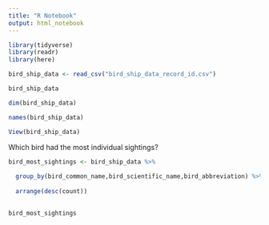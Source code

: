 ```yaml
---
title: "R Notebook"
output: html_notebook
---
```

```r
library(tidyverse)
library(readr)
library(here)

bird_ship_data <- read_csv("bird_ship_data_record_id.csv")

bird_ship_data

dim(bird_ship_data)

names(bird_ship_data)

View(bird_ship_data)
```

Which bird had the most individual sightings?

```r
bird_most_sightings <- bird_ship_data %>%
  
  group_by(bird_common_name,bird_scientific_name,bird_abbreviation) %>%
  
  arrange(desc(count))

  
bird_most_sightings


 
```

